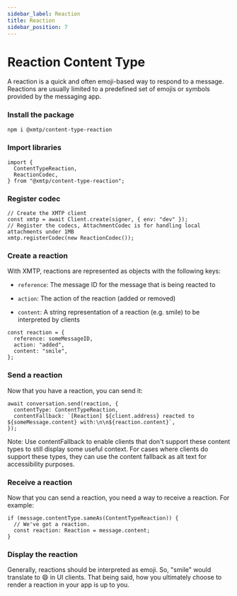 ```yaml
---
sidebar_label: Reaction
title: Reaction
sidebar_position: 7
---
```


# Reaction Content Type

A reaction is a quick and often emoji-based way to respond to a message. Reactions are usually limited to a predefined set of emojis or symbols provided by the messaging app.

### Install the package

```bash
npm i @xmtp/content-type-reaction
```

### Import libraries

```tsx
import {
  ContentTypeReaction,
  ReactionCodec,
} from "@xmtp/content-type-reaction";
```

### Register codec

```tsx
// Create the XMTP client
const xmtp = await Client.create(signer, { env: "dev" });
// Register the codecs, AttachmentCodec is for handling local attachments under 1MB
xmtp.registerCodec(new ReactionCodec());
```

### Create a reaction

With XMTP, reactions are represented as objects with the following keys:

- `reference`: The message ID for the message that is being reacted to

- `action`: The action of the reaction (added or removed)

- `content`: A string representation of a reaction (e.g. smile) to be interpreted by clients

```tsx
const reaction = {
  reference: someMessageID,
  action: "added",
  content: "smile",
};
```

### Send a reaction

Now that you have a reaction, you can send it:

```tsx
await conversation.send(reaction, {
  contentType: ContentTypeReaction,
  contentFallback: `[Reaction] ${client.address} reacted to ${someMessage.content} with:\n\n${reaction.content}`,
});
```

Note: Use contentFallback to enable clients that don't support these content types to still display some useful context. For cases where clients do support these types, they can use the content fallback as alt text for accessibility purposes.

### Receive a reaction

Now that you can send a reaction, you need a way to receive a reaction. For example:

```tsx
if (message.contentType.sameAs(ContentTypeReaction)) {
  // We've got a reaction.
  const reaction: Reaction = message.content;
}
```

### Display the reaction

Generally, reactions should be interpreted as emoji. So, "smile" would translate to 😄 in UI clients. That being said, how you ultimately choose to render a reaction in your app is up to you.
